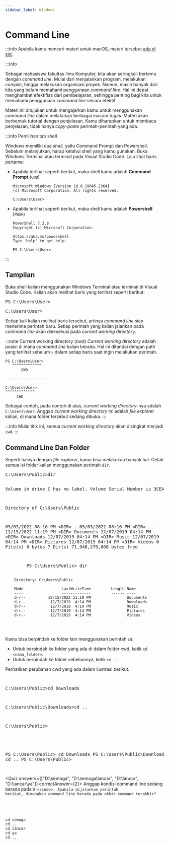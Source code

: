 ```yaml
---
sidebar_label: Windows
---
```



# Command Line

:::info
Apabila kamu mencari materi untuk macOS, materi tersebut [ada di sini](mac).

:::info

Sebagai mahasiswa fakultas Ilmu Komputer, kita akan seringkali bertemu dengan _command line_. Mulai dari menjalankan program, melakukan _compile_, hingga melakukan organisasi proyek. Namun, masih banyak dari kita yang belum memahami penggunaan _command line_. Hal ini dapat menghambat efektifias dari pembelajaran, sehingga penting bagi kita untuk memahami penggunaan _command line_ secara efektif.

Materi ini ditujukan untuk mengajarkan kamu untuk menggunakan _command line_ dalam melakukan berbagai macam tugas. Materi akan berbentuk tutorial dengan penjelasan. Kamu diharapkan untuk membaca penjelasan, tidak hanya _copy-paste_ perintah-perintah yang ada.

:::info Pemilihan tab shell

Windows memiliki dua _shell_, yaitu Command Prompt dan Powershell. Sebelum melanjutkan, harap ketahui shell yang kamu gunakan. Buka Windows Terminal atau terminal pada Visual Studio Code. Lalu lihat baris pertama:

- Apabila terlihat seperti berikut, maka shell kamu adalah **Command Prompt** (`CMD`)

  ```
  Microsoft Windows [Version 10.0.19045.2364]
  (c) Microsoft Corporation. All rights reserved.

  C:\Users\User>
  ```

- Apabila terlihat seperti berikut, maka shell kamu adalah **Powershell** (`PWSH`)

  ```
  PowerShell 7.2.8
  Copyright (c) Microsoft Corporation.

  https://aka.ms/powershell
  Type 'help' to get help.

  PS C:\Users\User>
  ```

:::

## Tampilan

Buka shell kalian menggunakan Windows Terminal atau terminal di Visual Studio Code. Kalian akan melihat baris yang terlihat seperti berikut:

<Tabs groupId="shell">
  <TabItem value="cmd" label="Command Prompt">
    <pre>PS C:\Users\User></pre>
  </TabItem>
  <TabItem value="pwsh" label="Powershell">
    <pre>C:\Users\User></pre>
  </TabItem>
</Tabs>

Setiap kali kalian melihat baris tersebut, artinya _command line_ siap menerima perintah baru. Setiap perintah yang kalian jalankan pada _command line_ akan dieksekusi pada _current working directory_.

:::note Current working directory (cwd)
_Current working directory_ adalah posisi di mana _command line_ kalian berada. Hal ini ditandai dengan path yang terlihat sebelum `>` dalam setiap baris saat ingin melakukan perintah.

```
PS C:\Users\User>
   ^^^^^^^^^^^^^
       CWD

------------------

C:\Users\User>
^^^^^^^^^^^^^
     CWD
```

Sebagai contoh, pada contoh di atas, _current working directory_-nya adalah `C:\Users\User`. Anggap _current working directory_ ini adalah _file explorer_ kalian, di mana folder tersebut sedang dibuka.
:::

:::info
Mulai titik ini, semua _current working directory_ akan disingkat menjadi `cwd`.
:::

## Command Line Dan Folder

Seperti halnya dengan _file explorer_, kamu bisa melakukan banyak hal. Cetak semua isi folder kalian menggunakan perintah `dir`.

<Tabs groupId="shell">
  <TabItem value="cmd" label="Command Prompt">
    <pre>
C:\Users\Public>dir

Volume in drive C has no label.
Volume Serial Number is 3CEA-EF6E

Directory of C:\Users\Public

05/03/2022 08:16 PM <DIR\> .
05/03/2022 08:16 PM <DIR\> ..
12/15/2022 11:19 PM <DIR\> Documents
12/07/2019 04:14 PM <DIR\> Downloads
12/07/2019 04:14 PM <DIR\> Music
12/07/2019 04:14 PM <DIR\> Pictures
12/07/2019 04:14 PM <DIR\> Videos
0 File(s) 0 bytes
7 Dir(s) 71,948,279,808 bytes free

</pre>

  </TabItem>
  <TabItem value="pwsh" label="Powershell">
    <pre>
        PS C:\Users\Public> dir

        Directory: C:\Users\Public

        Mode                 LastWriteTime         Length Name
        ----                 -------------         ------ ----
        d-r--          12/15/2022 11:19 PM                Documents
        d-r--           12/7/2019  4:14 PM                Downloads
        d-r--           12/7/2019  4:14 PM                Music
        d-r--           12/7/2019  4:14 PM                Pictures
        d-r--           12/7/2019  4:14 PM                Videos

  </pre>

  </TabItem>
</Tabs>

Kamu bisa berpindah ke folder lain menggunakan perintah `cd`.

- Untuk berpindah ke folder yang ada di dalam folder cwd, ketik `cd <nama_folder>`.
- Untuk berpindah ke folder sebelumnya, ketik `cd ..`

Perhatikan perubahan cwd yang ada dalam ilustrasi berikut.

<Tabs groupId="shell">
  <TabItem value="cmd" label="Command Prompt">
<pre>

C:\Users\Public>cd Downloads

C:\Users\Public\Downloads>cd ..

C:\Users\Public>

</pre>

  </TabItem>
  <TabItem value="pwsh" label="Powershell">
<pre>

PS C:\Users\Public> cd Downloads
PS C:\Users\Public\Downloads> cd ..
PS C:\Users\Public>

</pre>

  </TabItem>
</Tabs>

<Quiz answers={["D:\\semoga", "D:\\semoga\\lancar", "D:\\lancar", "D:\\lancar\\ya"]} correctAnswer={2}>
  Anggap kondisi command line sedang berada pada <code>D:\</code>. Apabila
  dijalankan perintah berikut, dimanakan command line berada pada akhir command terakhir?
  <pre>

cd semoga
cd ..
cd lancar
cd ya
cd ..

</pre>

</Quiz>
